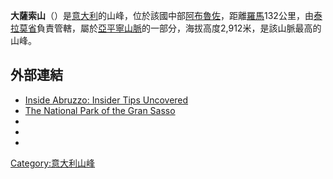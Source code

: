 {{Infobox mountain
| Name = 大薩索山
| other_name = Gran Sasso d'Italia
| Photo = Gran_sasso_italia.jpg
| photo_caption = 
| Elevation_m = 2912
| elevation_ref = 
| map = Italy
| Location = [[意大利|意大利]][[阿布鲁佐|阿布鲁佐]]
| range = [[亚平宁山脉|亚平宁]]
| lat_d = 42 | lat_m = 28 | lat_s = | lat_NS = N
| long_d = 13 | long_m = 33 | long_s = | long_EW = E
| region_code = IT
| type = 
| age = 
| first_ascent = 
| easiest_route = 
}}

'''大薩索山'''（{{lang-it|Gran Sasso d'Italia}}）是[[意大利|意大利]]的山峰，位於該國中部[[阿布魯佐|阿布魯佐]]，距離[[羅馬|羅馬]]132公里，由[[泰拉莫省|泰拉莫省]]負責管轄，屬於[[亞平寧山脈|亞平寧山脈]]的一部分，海拔高度2,912米，是該山脈最高的山峰。

==外部連結==
* [https://web.archive.org/web/20190522173112/http://inside-abruzzo.com/ Inside Abruzzo: Insider Tips Uncovered]
* [https://web.archive.org/web/20090123125716/http://parconazionalegransasso.it/eng/parco.html The National Park of the Gran Sasso]
* {{cite web|url=http://www.gransassolagapark.it|title=Parco Nazionale del Gran Sasso e Monti della Laga|accessdate=2020-10-05|archive-date=2011-02-18|archive-url=https://web.archive.org/web/20110218183643/http://www.gransassolagapark.it/|dead-url=yes}}
* {{cite web|url=http://www.ilgransasso.com|title=Images from Gran Sasso d'Italia, news and webcam|access-date=2021-09-01|archive-date=2020-10-22|archive-url=https://web.archive.org/web/20201022120353/http://www.ilgransasso.com/|dead-url=no}}
* {{cite web |url=http://www.gdargaud.net/Climbing/GranSasso.html |title="The Big Stone", climbing in the  Gran Sasso  (translated from French) |access-date=2013-06-01 |archive-date=2021-03-01 |archive-url=https://web.archive.org/web/20210301160029/http://www.gdargaud.net/Climbing/GranSasso.html |dead-url=no }}

{{Italy-geo-stub}}
[[Category:意大利山峰|Category:意大利山峰]]